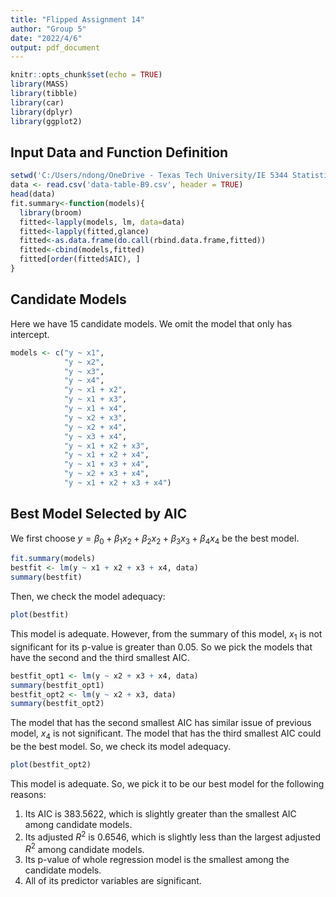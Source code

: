 ---
title: "Flipped Assignment 14"
author: "Group 5"
date: "2022/4/6"
output: pdf_document
---

```{r setup, include=FALSE}
knitr::opts_chunk$set(echo = TRUE)
library(MASS)
library(tibble)
library(car)
library(dplyr)
library(ggplot2)
```

## Input Data and Function Definition
```{r setup1, echo=TRUE}
setwd('C:/Users/ndong/OneDrive - Texas Tech University/IE 5344 Statistical Data Analysis/Flipped Assignment 14')
data <- read.csv('data-table-B9.csv', header = TRUE)
head(data)
fit.summary<-function(models){
  library(broom)
  fitted<-lapply(models, lm, data=data)
  fitted<-lapply(fitted,glance)
  fitted<-as.data.frame(do.call(rbind.data.frame,fitted))
  fitted<-cbind(models,fitted)
  fitted[order(fitted$AIC), ]
}
```

## Candidate Models
Here we have 15 candidate models. We omit the model that only has intercept.

```{r 1, echo=TRUE}
models <- c("y ~ x1",
            "y ~ x2",
            "y ~ x3",
            "y ~ x4",
            "y ~ x1 + x2",
            "y ~ x1 + x3",
            "y ~ x1 + x4",
            "y ~ x2 + x3",
            "y ~ x2 + x4",
            "y ~ x3 + x4",
            "y ~ x1 + x2 + x3",
            "y ~ x1 + x2 + x4",
            "y ~ x1 + x3 + x4",
            "y ~ x2 + x3 + x4",
            "y ~ x1 + x2 + x3 + x4")
```

## Best Model Selected by AIC

We first choose $y = \beta_0 + \beta_1x_2 + \beta_2x_2 + \beta_3x_3 + \beta_4x_4$ be the best model.
```{r 2, echo=TRUE}
fit.summary(models)
bestfit <- lm(y ~ x1 + x2 + x3 + x4, data)
summary(bestfit)
```

Then, we check the model adequacy:
```{r 3, echo=TRUE}
plot(bestfit)
```
This model is adequate. However, from the summary of this model, $x_1$ is not significant for its p-value is greater than 0.05. So we pick the models that have the second and the third smallest AIC.

```{r 4, echo=TRUE}
bestfit_opt1 <- lm(y ~ x2 + x3 + x4, data)
summary(bestfit_opt1)
bestfit_opt2 <- lm(y ~ x2 + x3, data)
summary(bestfit_opt2)
```

The model that has the second smallest AIC has similar issue of previous model, $x_4$ is not significant. The model that has the third smallest AIC could be the best model. So, we check its model adequacy.

```{r 5, echo=TRUE}
plot(bestfit_opt2)
```

This model is adequate. So, we pick it to be our best model for the following reasons:

(1) Its AIC is 383.5622, which is slightly greater than the smallest AIC among candidate models.
(2) Its adjusted $R^2$ is 0.6546, which is slightly less than the largest adjusted $R^2$ among candidate models.
(3) Its p-value of whole regression model is the smallest among the candidate models.
(4) All of its predictor variables are significant.
